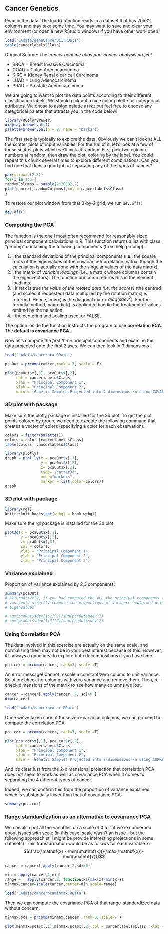 ## Cancer Genetics

Read in the data. The load() function reads in a dataset that has 20532 columns and may take some time. You may want to save and clear your environment (or open a new RStudio window) if you have other work open.

```r
load('LAdata/geneCancerUCI.RData')
table(cancerlabels$Class)
```

Original Source: _The cancer genome atlas pan-cancer analysis project_

- BRCA = Breast Invasive Carcinoma
- COAD = Colon Adenocarcinoma
- KIRC = Kidney Renal clear cell Carcinoma
- LUAD = Lung Adenocarcinoma
- PRAD = Prostate Adenocarcinoma

We are going to want to plot the data points according to their different classification labels. We should pick out a nice color palette for categorical attributes. We chose to assign palette `Dark2` but feel free to choose any categorical palette that attracts you in the code below!

```r
library(RColorBrewer)
display.brewer.all()
palette(brewer.pal(n = 8, name = "Dark2"))
```

The first step is typically to explore the data. Obviously we can't look at ALL the scatter plots of input variables. For the fun of it, let's look at a few of these scatter plots which we'll pick at random. First pick two column numbers at random, then draw the plot, coloring by the label. You could repeat this chunk several times to explore different combinations. Can you find one that does a good job of separating any of the types of cancer?

```r
par(mfrow=c(2,3))
for(i in 1:6){
randomColumns = sample(2:20532,2)
plot(cancer[,randomColumns],col = cancerlabels$Class)
}
```
To restore our plot window from that 3-by-2 grid, we run ``dev.off()``
```r
dev.off()
```

### Computing the PCA

 The \blue{prcomp()} function is the one I most often recommend for reasonably sized principal component calculations in R. This function returns a list with class "prcomp" containing the following components (from help prcomp):


1. \red{sdev}: the standard deviations of the principal components (i.e., the square roots of the eigenvalues of the covariance/correlation matrix, though the calculation is actually done with the singular values of the data matrix).
2. \red{rotation}: the matrix of _variable loadings_ (i.e., a matrix whose columns contain the eigenvectors). The function princomp returns this in the element loadings.
3. \red{x}:  if retx is true _the value of the rotated data (i.e. the scores)_ (the centred (and scaled if requested) data multiplied by the rotation matrix) is returned. Hence, cov(x) is the diagonal matrix $diag(sdev^2)$. For the formula method, napredict() is applied to handle the treatment of values omitted by the na.action.
4. \red{center, scale}: the centering and scaling used, or FALSE.


The option \blue{scale = TRUE} inside the \blue{prcomp()} function instructs the program to use **correlation PCA**. The **default is covariance PCA**. 

Now let's compute the _first three_ principal components and examine the data projected onto the first 2 axes. We can then look in 3 dimensions.
```r
load('LAdata/cancerpca.RData')
```

```r
pcaOut = prcomp(cancer,rank = 3, scale = F)
```

```r

plot(pcaOut$x[,1], pcaOut$x[,2], 
     col = cancerlabels$Class, 
     xlab = "Principal Component 1",
     ylab = "Principal Component 2", 
     main = 'Genetic Samples Projected into 2-dimensions \n using COVARIANCE PCA')
```

### 3D plot with \blue{plotly} package 

Make sure the plotly package is installed for the 3d plot. To get the plot points colored by group, we need to execute the following command that creates a vector of colors (specifying a color for each observation).

```r
colors = factor(palette())
colors = colors[cancerlabels$Class]
table(colors, cancerlabels$Class)
```

```r
library(plotly)
graph = plot_ly(x = pcaOut$x[,1], 
                y = pcaOut$x[,2],
                z= pcaOut$x[,3],
                type='scatter3d', 
                mode="markers",
                marker = list(color=colors))
graph
```

### 3D plot with \blue{rgl} package
```r
library(rgl)
knitr::knit_hooks$set(webgl = hook_webgl)
```

Make sure the rgl package is installed for the 3d plot.

```r
plot3d(x = pcaOut$x[,1],
       y = pcaOut$x[,2],
       z= pcaOut$x[,3],
       col = colors, 
       xlab = "Principal Component 1", 
       ylab = "Principal Component 2", 
       zlab = "Principal Component 3")
```


### Variance explained

Proportion of Variance explained by 2,3 components:
```r
summary(pcaOut)
# Alternatively, if you had computed the ALL the principal components (omitted the rank=3 option) then 
# you could directly compute the proportions of variance explained using what we know about the 
# eigenvalues:

# sum(pcaOut$sdev[1:2]^2)/sum(pcaOut$sdev^2)
# sum(pcaOut$sdev[1:3]^2)/sum(pcaOut$sdev^2)
```

### Using Correlation PCA

The data involved in this exercise are actually on the same scale, and normalizing them may not be in your best interest because of this. However, it's always a good idea to explore both decompositions if you have time. 

```r
pca.cor = prcomp(cancer, rank=3, scale =T)
```

An error message! Cannot rescale a constant/zero column to unit variance. Solution: check for columns with zero variance and remove them. Then, re-check dimensions of the matrix to see how many columns we lost.

```r
cancer = cancer[,apply(cancer, 2, sd)>0 ]
dim(cancer)
```
```r
load('LAdata/cancerpcacor.RData')
```

Once we've taken care of those zero-variance columns, we can proceed to compute the correlation PCA:

```r
pca.cor = prcomp(cancer, rank=3, scale =T)
```

```r
plot(pca.cor$x[,1], pca.cor$x[,2], 
     col = cancerlabels$Class, 
     xlab = "Principal Component 1",
     ylab = "Principal Component 2", 
     main = 'Genetic Samples Projected into 2-dimensions \n using CORRELATION PCA')
```

And it's clear just from the 2-dimensional projection that correlation PCA does not seem to work as well as covariance PCA when it comes to separating the 4 different types of cancer. 

Indeed, we can confirm this from the proportion of variance explained, which is substantially lower than that of covariance PCA:
```r
summary(pca.cor)
```

### Range standardization as an alternative to covariance PCA

We can also put all the variables on a scale of 0 to 1 if we're concerned about issues with scale (in this case, scale wasn't an issue - but the following approach still might be provide interesting projections in some datasets). This transformation would be as follows for each variable $\mathbf{x}$:
$$\frac{\mathbf{x} - \min(\mathbf{x})}{\max(\mathbf{x})-\min(\mathbf{x})}$$


```r
cancer = cancer[,apply(cancer,2,sd)>0]

min = apply(cancer,2,min)
range =   apply(cancer,2, function(x){max(x)-min(x)})
minmax.cancer=scale(cancer,center=min,scale=range)  
```

```r
load('LAdata/cancerpcaminmax.RData')
```

Then we can compute the covariance PCA of that range-standardized data without concern:

```r
minmax.pca = prcomp(minmax.cancer, rank=3, scale=F )  
```

```r
plot(minmax.pca$x[,1],minmax.pca$x[,2],col = cancerlabels$Class, xlab = "Principal Component 1", ylab = "Principal Component 2")
```
